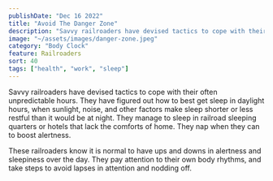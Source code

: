 ```yaml
---
publishDate: "Dec 16 2022"
title: "Avoid The Danger Zone"
description: "Savvy railroaders have devised tactics to cope with their often unpredictable hours. They have figured out how to best get sleep in daylight hours, when sunlight, noise, and other factors make sleep shorter or less restful than it would be at night."
image: "~/assets/images/danger-zone.jpeg"
category: "Body Clock"
feature: Railroaders
sort: 40
tags: ["health", "work", "sleep"]
---
```

Savvy railroaders have devised tactics to cope with their often unpredictable hours. They have figured out how to best get sleep in daylight hours, when sunlight, noise, and other factors make sleep shorter or less restful than it would be at night. They manage to sleep in railroad sleeping quarters or hotels that lack the comforts of home. They nap when they can to boost alertness.

These railroaders know it is normal to have ups and downs in alertness and sleepiness over the day. They pay attention to their own body rhythms, and take steps to avoid lapses in attention and nodding off.